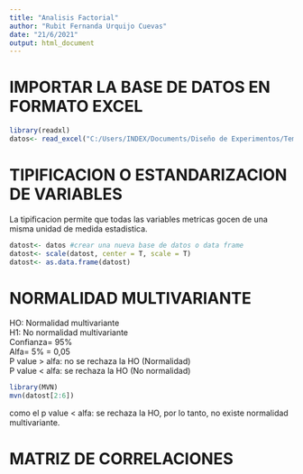 ```yaml
---
title: "Analisis Factorial"
author: "Rubit Fernanda Urquijo Cuevas"
date: "21/6/2021"
output: html_document
---
```


# IMPORTAR LA BASE DE DATOS EN FORMATO EXCEL
```r
library(readxl)
datos<- read_excel("C:/Users/INDEX/Documents/Diseño de Experimentos/Temas Examen Final/af.xlsx")
```

# TIPIFICACION O ESTANDARIZACION DE VARIABLES  
La tipificacion permite que todas las variables metricas gocen de una misma unidad de medida estadistica.
```r
datost<- datos #crear una nueva base de datos o data frame
datost<- scale(datost, center = T, scale = T)
datost<- as.data.frame(datost)
```

# NORMALIDAD MULTIVARIANTE  
HO: Normalidad multivariante  
H1: No normalidad multivariante  
Confianza= 95%  
Alfa= 5% = 0,05  
P value > alfa: no se rechaza la HO (Normalidad)  
P value < alfa: se rechaza la HO (No normalidad)  
```r
library(MVN)
mvn(datost[2:6])
```

como el p value < alfa: se rechaza la HO, por lo tanto, no existe normalidad multivariante.  

# MATRIZ DE CORRELACIONES







